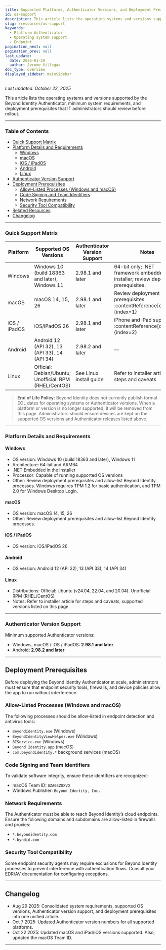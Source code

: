 ```yaml
---
title: Supported Platforms, Authenticator Versions, and Deployment Prerequisites
id: os-support
description: This article lists the operating systems and versions supported by the Beyond Identity Authenticator, minimum system requirements, and deployment prerequisites for administrators.
slug: /resources/os-support
keywords:
  - Platform Authenticator
  - Operating system support
  - Endpoint
pagination_next: null
pagination_prev: null
last_update:
  date: 2025-01-29
  author: Jerome Villegas
doc_type: overview
displayed_sidebar: mainSidebar
---
```



*Last updated: October 22, 2025*  

This article lists the operating systems and versions supported by the Beyond Identity Authenticator, minimum system requirements, and deployment prerequisites that IT administrators should review before rollout.

---

### Table of Contents

- [Quick Support Matrix](#quick-support-matrix)  
- [Platform Details and Requirements](#platform-details-and-requirements)  
  - [Windows](#windows)  
  - [macOS](#macos)  
  - [iOS / iPadOS](#ios--ipados)  
  - [Android](#android)  
  - [Linux](#linux)  
- [Authenticator Version Support](#authenticator-version-support)  
- [Deployment Prerequisites](#deployment-prerequisites)  
  - [Allow-Listed Processes (Windows and macOS)](#allow-listed-processes-windows-and-macos)  
  - [Code Signing and Team Identifiers](#code-signing-and-team-identifiers)  
  - [Network Requirements](#network-requirements)  
  - [Security Tool Compatibility](#security-tool-compatibility)  
- [Related Resources](#related-resources)  
- [Changelog](#changelog)  

---

### Quick Support Matrix  
| Platform    | Supported OS Versions                                      | Authenticator Version Support | Notes                                                                 |
|-------------|------------------------------------------------------------|-------------------------------|-----------------------------------------------------------------------|
| Windows     | Windows 10 (build 18363 and later), Windows 11             | 2.98.1 and later               | 64-bit only; .NET framework embedded in installer; review deployment prerequisites.  |
| macOS       | macOS 14, 15, 26                                           | 2.98.1 and later               | Review deployment prerequisites. :contentReference[oaicite:1]{index=1} |
| iOS / iPadOS| iOS/iPadOS 26                                              | 2.98.1 and later               | iPhone and iPad supported. :contentReference[oaicite:2]{index=2} |
| Android     | Android 12 (API 32), 13 (API 33), 14 (API 34)              | 2.98.2 and later               | —  |
| Linux       | Official: Debian/Ubuntu; Unofficial: RPM (RHEL/CentOS)     | See Linux install guide       | Refer to installer article for steps and caveats. |

> **End of Life Policy:** Beyond Identity does not currently publish formal EOL dates for operating systems or Authenticator versions. When a platform or version is no longer supported, it will be removed from this page. Administrators should ensure devices are kept on the supported OS versions and Authenticator releases listed above. 

---

### Platform Details and Requirements  

#### Windows  
- OS version: Windows 10 (build 18363 and later), Windows 11  
- Architecture: 64-bit and ARM64  
- .NET Embedded in the installer  
- Processor: Capable of running supported OS versions  
- Other: Review deployment prerequisites and allow-list Beyond Identity processes. Windows requires TPM 1.2 for basic authentication, and TPM 2.0 for Windows Desktop Login.  

#### macOS  
- OS version: macOS 14, 15, 26  
- Other: Review deployment prerequisites and allow-list Beyond Identity processes. 

#### iOS / iPadOS  
- OS version: iOS/iPadOS 26  

#### Android  
- OS version: Android 12 (API 32), 13 (API 33), 14 (API 34)  

#### Linux  
- Distributions: Official: Ubuntu (v24.04, 22.04, and 20.04). Unofficial: RPM (RHEL/CentOS)  
- Notes: Refer to installer article for steps and caveats; supported versions listed on this page. 

---

### Authenticator Version Support  
Minimum supported Authenticator versions:  
- Windows, macOS / iOS / iPadOS: **2.98.1 and later**  
- Android: **2.98.2 and later**  

---

## Deployment Prerequisites  
Before deploying the Beyond Identity Authenticator at scale, administrators must ensure that endpoint security tools, firewalls, and device policies allow the app to run without interference. 

### Allow-Listed Processes (Windows and macOS)  
The following processes should be allow-listed in endpoint detection and antivirus tools:  
- `BeyondIdentity.exe` (Windows)  
- `BeyondIdentityViewHelper.exe` (Windows)  
- `BIService.exe` (Windows)  
- `Beyond Identity.app` (macOS)  
- `com.beyondidentity.*` background services (macOS)   

### Code Signing and Team Identifiers  
To validate software integrity, ensure these identifiers are recognized:  
- macOS Team ID: `BZA6SZ8XVQ`  
- Windows Publisher: `Beyond Identity, Inc.` 

### Network Requirements  
The Authenticator must be able to reach Beyond Identity’s cloud endpoints. Ensure the following domains and subdomains are allow-listed in firewalls and proxies:  
- `*.beyondidentity.com`  
- `*.byndid.com`  

### Security Tool Compatibility  
Some endpoint security agents may require exclusions for Beyond Identity processes to prevent interference with authentication flows. Consult your EDR/AV documentation for configuring exceptions. 

---


## Changelog  
- Aug 29 2025: Consolidated system requirements, supported OS versions, Authenticator version support, and deployment prerequisites into one unified article.  
- Oct 7 2025: Updated Authenticator version numbers for all supported platforms.  
- Oct 22 2025: Updated macOS and iPad/iOS versions supported. Also, updated the macOS Team ID.   

---

